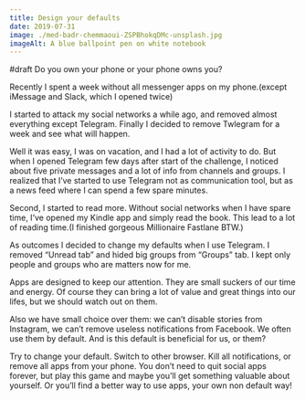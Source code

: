 ```yaml
---
title: Design your defaults
date: 2019-07-31
image: ./med-badr-chemmaoui-ZSPBhokqDMc-unsplash.jpg
imageAlt: A blue ballpoint pen on white notebook
---
```



#draft
Do you own your phone or your phone owns you?


Recently I spent a week without all messenger apps on my phone.(except iMessage and Slack, which I opened twice)

I started to attack my social networks a while ago, and removed almost everything except Telegram. Finally I decided to remove Twlegram for a week and see what will happen.

Well it was easy, I was on vacation, and I had a lot of activity to do. But when I opened Telegram few days after start of the challenge, I noticed about five private messages and a lot of info from channels and groups. I realized that I’ve started to use Telegram not as communication tool, but as a news feed where I can spend a few spare minutes.

Second, I started to read more. Without social networks when I have spare time, I’ve opened my Kindle app and simply read the book. This lead to a lot of reading time.(I finished gorgeous Millionaire Fastlane BTW.)

As outcomes I decided to change my defaults when I use Telegram. I removed “Unread tab” and hided big groups from “Groups” tab. I kept only people and groups who are matters now for me.

Apps are designed to keep our attention. They are small suckers of our time and energy. Of course they can bring a lot of value and great things into our lifes, but we should watch out on them.

Also we have small choice over them: we can’t  disable stories from Instagram, we can’t remove useless notifications from Facebook. We often use them by default. And is this default is beneficial for us, or them?

Try to change your default. Switch to other browser. Kill all notifications, or remove all apps from your phone. You don’t need to quit social apps forever, but play this game and maybe you’ll get something valuable about yourself. Or you’ll find a better way to use apps, your own non default way!


